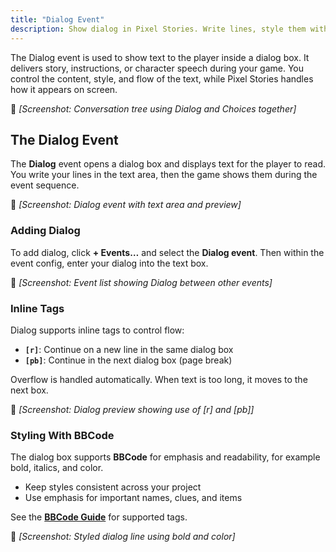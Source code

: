 ```yaml
---
title: "Dialog Event"
description: Show dialog in Pixel Stories. Write lines, style them with BBCode, add paging tags.
---
```


The Dialog event is used to show text to the player inside a dialog box. It delivers story, instructions, or character speech during your game. You control the content, style, and flow of the text, while Pixel Stories handles how it appears on screen.

📸 _\[Screenshot: Conversation tree using Dialog and Choices together]_

## The Dialog Event

The **Dialog** event opens a dialog box and displays text for the player to read. You write your lines in the text area, then the game shows them during the event sequence.

📸 _\[Screenshot: Dialog event with text area and preview]_

### Adding Dialog

To add dialog, click **+ Events…** and select the **Dialog event**. Then within the event config, enter your dialog into the text box.

📸 _\[Screenshot: Event list showing Dialog between other events]_

### Inline Tags

Dialog supports inline tags to control flow:

- **`[r]`**: Continue on a new line in the same dialog box
- **`[pb]`**: Continue in the next dialog box (page break)

Overflow is handled automatically. When text is too long, it moves to the next box.

📸 _\[Screenshot: Dialog preview showing use of \[r] and \[pb]]_

### Styling With BBCode

The dialog box supports **BBCode** for emphasis and readability, for example bold, italics, and color.

- Keep styles consistent across your project
- Use emphasis for important names, clues, and items

See the **[BBCode Guide](https://www.bbcode.org/reference.php)** for supported tags.

📸 _\[Screenshot: Styled dialog line using bold and color]_
